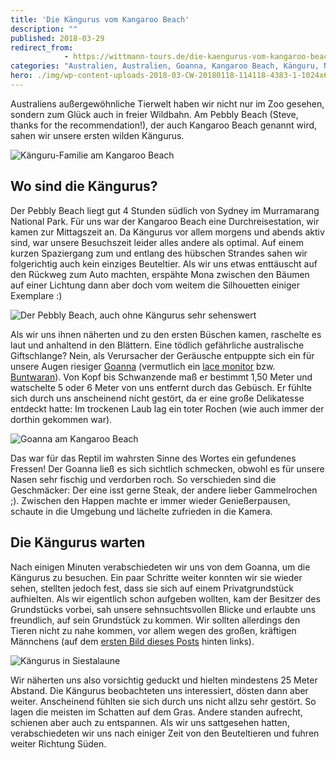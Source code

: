 ```yaml
---
title: 'Die Kängurus vom Kangaroo Beach'
description: ""
published: 2018-03-29
redirect_from: 
            - https://wittmann-tours.de/die-kaengurus-vom-kangaroo-beach/
categories: "Australien, Australien, Goanna, Kangaroo Beach, Känguru, Natur, Pebbly Beach, Strand, Wildlife"
hero: ./img/wp-content-uploads-2018-03-CW-20180118-114118-4383-1-1024x683.jpg
---
```

Australiens außergewöhnliche Tierwelt haben wir nicht nur im Zoo gesehen, sondern zum Glück auch in freier Wildbahn. Am Pebbly Beach (Steve, thanks for the recommendation!), der auch Kangaroo Beach genannt wird, sahen wir unsere ersten wilden Kängurus.

![Känguru-Familie am Kangaroo Beach](./img/wp-content-uploads-2018-03-CW-20180118-114118-4383-1-1024x683.jpg)

<!--more-->

## Wo sind die Kängurus?

Der Pebbly Beach liegt gut 4 Stunden südlich von Sydney im Murramarang National Park. Für uns war der Kangaroo Beach eine Durchreisestation, wir kamen zur Mittagszeit an. Da Kängurus vor allem morgens und abends aktiv sind, war unsere Besuchszeit leider alles andere als optimal. Auf einem kurzen Spaziergang zum und entlang des hübschen Strandes sahen wir folgerichtig auch kein einziges Beuteltier. Als wir uns etwas enttäuscht auf den Rückweg zum Auto machten, erspähte Mona zwischen den Bäumen auf einer Lichtung dann aber doch vom weitem die Silhouetten einiger Exemplare :)

![Der Pebbly Beach, auch ohne Kängurus sehr sehenswert](./img/wp-content-uploads-2018-03-CW-20180118-105246-5318-1-1024x683.jpg)

Als wir uns ihnen näherten und zu den ersten Büschen kamen, raschelte es laut und anhaltend in den Blättern. Eine tödlich gefährliche australische Giftschlange? Nein, als Verursacher der Geräusche entpuppte sich ein für unsere Augen riesiger [Goanna](https://en.wikipedia.org/wiki/Goanna) (vermutlich ein [lace monitor](https://en.wikipedia.org/wiki/Lace_monitor) bzw. [Buntwaran](https://de.wikipedia.org/wiki/Buntwaran)). Von Kopf bis Schwanzende maß er bestimmt 1,50 Meter und watschelte 5 oder 6 Meter von uns entfernt durch das Gebüsch. Er fühlte sich durch uns anscheinend nicht gestört, da er eine große Delikatesse entdeckt hatte: Im trockenen Laub lag ein toter Rochen (wie auch immer der dorthin gekommen war).

![Goanna am Kangaroo Beach](http://wittmann-tours.de/wp-content/uploads/2018/03/CW-20180118-112816-4339-1-1024x683.jpg)

Das war für das Reptil im wahrsten Sinne des Wortes ein gefundenes Fressen! Der Goanna ließ es sich sichtlich schmecken, obwohl es für unsere Nasen sehr fischig und verdorben roch. So verschieden sind die Geschmäcker: Der eine isst gerne Steak, der andere lieber Gammelrochen ;). Zwischen den Happen machte er immer wieder Genießerpausen, schaute in die Umgebung und lächelte zufrieden in die Kamera.

## Die Kängurus warten

Nach einigen Minuten verabschiedeten wir uns von dem Goanna, um die Kängurus zu besuchen. Ein paar Schritte weiter konnten wir sie wieder sehen, stellten jedoch fest, dass sie sich auf einem Privatgrundstück aufhielten. Als wir eigentlich schon aufgeben wollten, kam der Besitzer des Grundstücks vorbei, sah unsere sehnsuchtsvollen Blicke und erlaubte uns freundlich, auf sein Grundstück zu kommen. Wir sollten allerdings den Tieren nicht zu nahe kommen, vor allem wegen des großen, kräftigen Männchens (auf dem [ersten Bild dieses Posts](http://wittmann-tours.de/wp-content/uploads/2018/03/CW-20180118-114118-4383-1.jpg) hinten links).

![Kängurus in Siestalaune](http://wittmann-tours.de/wp-content/uploads/2018/03/CW-20180118-114013-4380-1-1024x683.jpg)

Wir näherten uns also vorsichtig geduckt und hielten mindestens 25 Meter Abstand. Die Kängurus beobachteten uns interessiert, dösten dann aber weiter. Anscheinend fühlten sie sich durch uns nicht allzu sehr gestört. So lagen die meisten im Schatten auf dem Gras. Andere standen aufrecht, schienen aber auch zu entspannen. Als wir uns sattgesehen hatten, verabschiedeten wir uns nach einiger Zeit von den Beuteltieren und fuhren weiter Richtung Süden.
